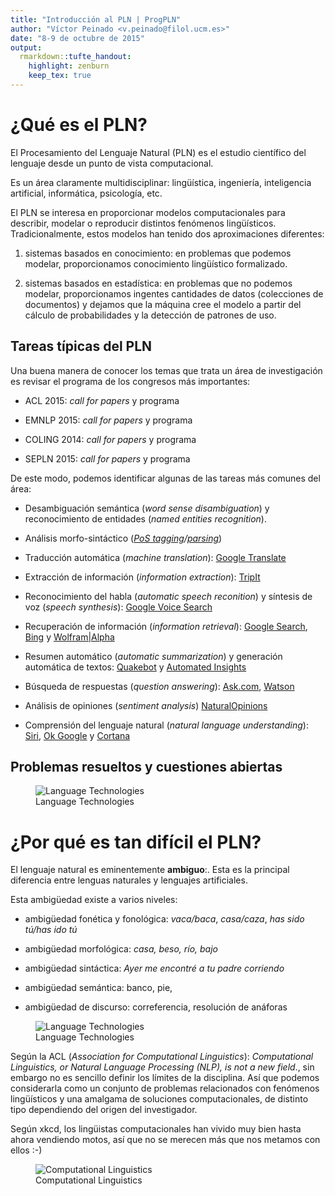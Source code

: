 ```yaml
---
title: "Introducción al PLN | ProgPLN"
author: "Víctor Peinado <v.peinado@filol.ucm.es>"
date: "8-9 de octubre de 2015"
output:
  rmarkdown::tufte_handout:
    highlight: zenburn
    keep_tex: true
---
```


# ¿Qué es el PLN?

El Procesamiento del Lenguaje Natural (PLN)\footnote{En inglés, \textit{Natural Language Processing} (NLP) o mejor \#NLProc.} es el estudio científico del lenguaje desde un punto de vista computacional.

Es un área claramente multidisciplinar: lingüística, ingeniería, inteligencia artificial, informática, psicología, etc.

El PLN se interesa en proporcionar modelos computacionales para describir, modelar o reproducir distintos fenómenos lingüísticos. Tradicionalmente, estos modelos han tenido dos aproximaciones diferentes:

1. sistemas basados en conocimiento: en problemas que podemos modelar, proporcionamos conocimiento lingüístico formalizado.

2. sistemas basados en estadística: en problemas que no podemos modelar, proporcionamos ingentes cantidades de datos (colecciones de documentos) y dejamos que la máquina cree el modelo a partir del cálculo de probabilidades y la detección de patrones de uso.


## Tareas típicas del PLN

Una buena manera de conocer los temas que trata un área de investigación es revisar el programa de los congresos más importantes:\footnote{http://www.cs.rochester.edu/$\sim$tetreaul/conferences.html}
  
- ACL 2015: *call for papers*\footnote{http://acl2015.org/call\_for\_papers.html} y programa\footnote{http://acl2015.org/program.html}

- EMNLP 2015: *call for papers*\footnote{http://www.emnlp2015.org/call.html} y programa\footnote{http://www.emnlp2015.org/program.html}

- COLING 2014: *call for papers*\footnote{http://www.coling-2014.org/call-for-papers.php} y programa\footnote{http://www.coling-2014.org/schedule.php}

- SEPLN 2015: *call for papers*\footnote{http://gplsi.dlsi.ua.es/sepln15/es/2-convocatoria-de-comunicaciones} y programa\footnote{http://gplsi.dlsi.ua.es/sepln15/es/node/52}


De este modo, podemos identificar algunas de las tareas más comunes del área:

- Desambiguación semántica (*word sense disambiguation*) y reconocimiento de entidades (*named entities recognition*).

- Análisis morfo-sintáctico (*[PoS tagging](http://nbviewer.ipython.org/gist/vitojph/5465948)/[parsing](http://nbviewer.ipython.org/gist/vitojph/5524353)*)

- Traducción automática (*machine translation*): [Google Translate](http://translate.google.es)

- Extracción de información (*information extraction*): [TripIt](https://www.tripit.com/)

- Reconocimiento del habla (*automatic speech reconition*) y síntesis de voz (*speech synthesis*): [Google Voice Search](http://www.google.com/insidesearch/features/voicesearch/index-chrome.html)

- Recuperación de información (*information retrieval*): [Google Search](),
  [Bing](http://www.bing.com) y [Wolfram|Alpha](http://www.wolframalpha.com/)

- Resumen automático (*automatic summarization*) y generación automática de textos: [Quakebot](http://www.latimes.com/local/earthquakes/) y [Automated Insights](http://automatedinsights.com/)

- Búsqueda de respuestas (*question answering*): [Ask.com](http://www.ask.com),
  [Watson](http://www.youtube.com/watch?v=WFR3lOm_xhE)

- Análisis de opiniones (*sentiment analysis*) [NaturalOpinions](http://demos.bitext.com/naturalopinions/)

- Comprensión del lenguaje natural (*natural language understanding*): [Siri](http://www.apple.com/es/ios/siri/), [Ok Google](https://support.google.com/websearch/answer/2940021?hl=es) y [Cortana](http://windows.microsoft.com/es-es/windows-10/getstarted-what-is-cortana)


## Problemas resueltos y cuestiones abiertas

![Language Technologies](img/langtech-progress.png)


# ¿Por qué es tan difícil el PLN?

El lenguaje natural es eminentemente **ambiguo**:. Esta es la principal diferencia entre lenguas naturales y lenguajes artificiales.
  
Esta ambigüedad existe a varios niveles:

- ambigüedad fonética y fonológica: *vaca/baca*, *casa/caza*, *has sido tú/has ido tú*

- ambigüedad morfológica: *casa, beso, río, bajo*

- ambigüedad sintáctica: *Ayer me encontré a tu padre corriendo* 

- ambigüedad semántica: banco, pie, 

- ambigüedad de discurso: correferencia, resolución de anáforas


![Language Technologies](img/nlp-difficulties.png)


Según la ACL (*Association for Computational Linguistics*): *Computational Linguistics, or Natural Language Processing (NLP), is not a new field*.\footnote{http://www.aclweb.org/aclwiki/index.php
?title=Frequently\_asked\_questions
\_about\_Computational\_Linguistics}, sin embargo no es sencillo definir los límites de la disciplina. Así que podemos considerarla como un conjunto de problemas relacionados con fenómenos lingüísticos y una amalgama de soluciones computacionales, de distinto tipo dependiendo del origen del investigador. 

Según xkcd,\footnote{http://www.xkcd.org/114/} los lingüistas computacionales han vivido muy bien hasta ahora vendiendo motos, así que no se merecen más que nos metamos con ellos :-) \footnote{http://www.explainxkcd.com/wiki/index.php/
114:\_Computational\_Linguists}

![Computational Linguistics](img/xkcd_cl.png)

